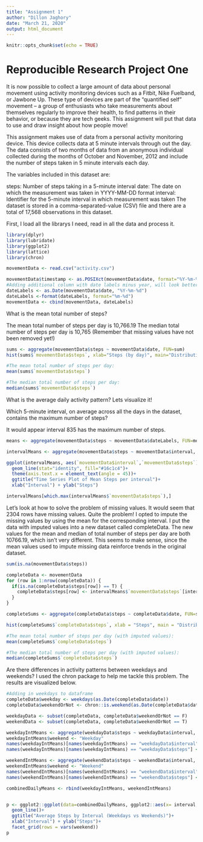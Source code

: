 ```yaml
---
title: "Assignment 1"
author: "Dillon Jaghory"
date: "March 21, 2020"
output: html_document
---
```


```r
knitr::opts_chunk$set(echo = TRUE)
```

Reproducible Research Project One
=====================================================

It is now possible to collect a large amount of data about personal movement using activity monitoring devices such as a Fitbit, Nike Fuelband, or Jawbone Up. These type of devices are part of the “quantified self” movement – a group of enthusiasts who take measurements about themselves regularly to improve their health, to find patterns in their behavior, or because they are tech geeks. This assignment will put that data to use and draw insight about how people move!

This assignment makes use of data from a personal activity monitoring device. This device collects data at 5 minute intervals through out the day. The data consists of two months of data from an anonymous individual collected during the months of October and November, 2012 and include the number of steps taken in 5 minute intervals each day.

The variables included in this dataset are:

steps: Number of steps taking in a 5-minute interval 
date: The date on which the measurement was taken in YYYY-MM-DD format
interval: Identifier for the 5-minute interval in which measurement was taken
The dataset is stored in a comma-separated-value (CSV) file and there are a total of 17,568 observations in this dataset.


First, I load all the librarys I need, read in all the data and process it.

```r
library(dplyr)
library(lubridate)
library(ggplot2)
library(lattice)
library(chron)
```

```r
movementData <- read.csv("activity.csv")

movementData$timestamp <- as.POSIXct(movementData$date, format="%Y-%m-%d")
#Adding additional column with date labels minus year, will look better on histogram
dateLabels <- as.Date(movementData$date, "%Y-%m-%d")
dateLabels <-format(dateLabels, format="%m-%d")
movementData <- cbind(movementData, dateLabels)
```

What is the mean total number of steps?

The mean total number of steps per day is 10,766.19
The median total number of steps per day is 10,765
(Remember that missing values have not been removed yet!)

```r
sums <- aggregate(movementData$steps ~ movementData$date, FUN=sum)
hist(sums$`movementData$steps`, xlab="Steps (by day)", main="Distribution of Steps Per Day")

#The mean total number of steps per day: 
mean(sums$`movementData$steps`)

#The median total number of steps per day:
median(sums$`movementData$steps`)
```

What is the average daily activity pattern? Lets visualize it!

Which 5-minute interval, on average across all the days in the dataset, contains the maximum number of steps? 

It would appear interval 835 has the maximum number of steps.

```r
means <- aggregate(movementData$steps ~ movementData$dateLabels, FUN=mean)

intervalMeans <- aggregate(movementData$steps ~ movementData$interval, FUN=mean, na.omit=T)

ggplot(intervalMeans, aes(`movementData$interval`,`movementData$steps`))+ 
  geom_line(stat="identity", fill="#16c1c4")+
  theme(axis.text.x = element_text(angle = 45))+
  ggtitle("Time Series Plot of Mean Steps per interval")+
  xlab("Interval") + ylab("Steps")

intervalMeans[which.max(intervalMeans$`movementData$steps`),]

```

Let's look at how to solve the problem of missing values.
It would seem that 2304 rows have missing values. Quite the problem!
I opted to impute the missing values by using the mean for the corresponding interval.
I put the data with imputed values into a new dataset called completeData.
The new values for the mean and median of total number of steps per day are both 10766.19, which isn't very different. This seems to make sense, since the mean values used to impute missing data reinforce trends in the original dataset.
```r
sum(is.na(movementData$steps))

completeData <- movementData
for (row in 1:nrow(completeData)) {
  if(is.na(completeData$steps[row]) == T) {
    completeData$steps[row] <- intervalMeans$`movementData$steps`[intervalMeans$`movementData$interval` == completeData$interval[row]]
  }
}

completeSums <- aggregate(completeData$steps ~ completeData$date, FUN=sum)

hist(completeSums$`completeData$steps`, xlab = "Steps", main = "Distribution of Steps per Day (Imputed)")

#The mean total number of steps per day (with imputed values): 
mean(completeSums$`completeData$steps`)

#The median total number of steps per day (with imputed values):
median(completeSums$`completeData$steps`)

```

Are there differences in activity patterns between weekdays and weekends?
I used the chron package to help me tackle this problem. The results are visualized below.

```r
#Adding in weekdays to dataframe
completeData$weekday <- weekdays(as.Date(completeData$date))
completeData$weekendOrNot <- chron::is.weekend(as.Date(completeData$date))

weekdayData <- subset(completeData, completeData$weekendOrNot == F)
weekendData <- subset(completeData, completeData$weekendOrNot == T)

weekdayIntMeans <- aggregate(weekdayData$steps ~ weekdayData$interval, FUN=mean)
weekdayIntMeans$weekend <- "Weekday"
names(weekdayIntMeans)[names(weekdayIntMeans) == "weekdayData$interval"] <- "interval"
names(weekdayIntMeans)[names(weekdayIntMeans) == "weekdayData$steps"] <- "steps"

weekendIntMeans <- aggregate(weekendData$steps ~ weekendData$interval, FUN=mean)
weekendIntMeans$weekend <- "Weekend"
names(weekendIntMeans)[names(weekendIntMeans) == "weekendData$interval"] <- "interval"
names(weekendIntMeans)[names(weekendIntMeans) == "weekendData$steps"] <- "steps"

combinedDailyMeans <- rbind(weekdayIntMeans, weekendIntMeans)


p <- ggplot2::ggplot(data=combinedDailyMeans, ggplot2::aes(x= interval, y= steps)) +
  geom_line()+
  ggtitle("Average Steps by Interval (Weekdays vs Weekends)")+
  xlab("Interval") + ylab("Steps")+
  facet_grid(rows = vars(weekend))
p
```

